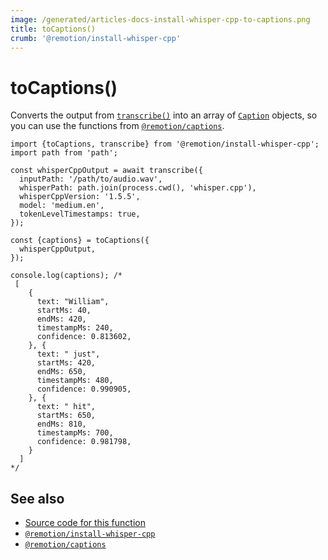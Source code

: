 ```yaml
---
image: /generated/articles-docs-install-whisper-cpp-to-captions.png
title: toCaptions()
crumb: '@remotion/install-whisper-cpp'
---
```


# toCaptions()<AvailableFrom v="4.0.216"/>

Converts the output from [`transcribe()`](/docs/install-whisper-cpp/transcribe) into an array of [`Caption`](/docs/captions/caption) objects, so you can use the functions from [`@remotion/captions`](/docs/captions).

```tsx twoslash title="generate-captions.mjs"
import {toCaptions, transcribe} from '@remotion/install-whisper-cpp';
import path from 'path';

const whisperCppOutput = await transcribe({
  inputPath: '/path/to/audio.wav',
  whisperPath: path.join(process.cwd(), 'whisper.cpp'),
  whisperCppVersion: '1.5.5',
  model: 'medium.en',
  tokenLevelTimestamps: true,
});

const {captions} = toCaptions({
  whisperCppOutput,
});

console.log(captions); /*
 [
    {
      text: "William",
      startMs: 40,
      endMs: 420,
      timestampMs: 240,
      confidence: 0.813602,
    }, {
      text: " just",
      startMs: 420,
      endMs: 650,
      timestampMs: 480,
      confidence: 0.990905,
    }, {
      text: " hit",
      startMs: 650,
      endMs: 810,
      timestampMs: 700,
      confidence: 0.981798,
    }
  ]
*/
```

## See also

- [Source code for this function](https://github.com/remotion-dev/remotion/blob/main/packages/install-whisper-cpp/src/to-captions.ts)
- [`@remotion/install-whisper-cpp`](/docs/install-whisper-cpp)
- [`@remotion/captions`](/docs/captions)
